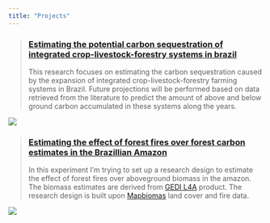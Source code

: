 ```yaml
---
title: "Projects"
---
```


> ### [Estimating the potential carbon sequestration of integrated crop-livestock-forestry systems in brazil](https://github.com/hugotseixas/iclfs-brazil)
>
> This research focuses on estimating the carbon sequestration caused by the expansion of integrated crop-livestock-forestry farming systems in Brazil. Future projections will be performed based on data retrieved from the literature to predict the amount of above and below ground carbon accumulated in these systems along the years.

![](/images/ilpf.jpg)

> ### [Estimating the effect of forest fires over forest carbon estimates in the Brazillian Amazon](https://github.com/hugotseixas/effbe_gedi)
>
> In this experiment I'm trying to set up a research design to estimate the effect of forest fires over aboveground biomass in the amazon. The biomass estimates are derived from [GEDI L4A](https://daac.ornl.gov/cgi-bin/dsviewer.pl?ds_id=2056) product. The research design is built upon [Mapbiomas](https://mapbiomas.org/en?cama_set_language=en) land cover and fire data.

![](/images/amazon_fire.jpg)
